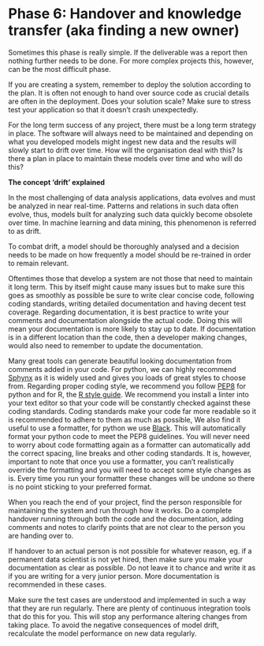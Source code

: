 # Phase 6: Handover and knowledge transfer (aka finding a new owner){#handover}

Sometimes this phase is really simple. If the deliverable was a report then nothing further needs to be done. For more complex projects this, however, can be the most difficult phase. 

If you are creating a system, remember to deploy the solution according to the plan. It is often not enough to hand over source code as crucial details are often in the deployment. Does your solution scale? Make sure to stress test your application so that it doesn’t crash unexpectedly.

For the long term success of any project, there must be a long term strategy in place. The software will always need to be maintained and depending on what you developed models might ingest new data and the results will slowly start to drift over time. How will the organisation deal with this? Is there a plan in place to maintain these models over time and who will do this?

::: {.infobox}
**The concept ‘drift’ explained**

In the most challenging of data analysis applications, data evolves and must be analyzed in near real-time. Patterns and relations in such data often evolve, thus, models built for analyzing such data quickly become obsolete over time. In machine learning and data mining, this phenomenon is referred to as drift.

To combat drift, a model should be thoroughly analysed and a decision needs to be made on how frequently a model should be re-trained in order to remain relevant.
:::

Oftentimes those that develop a system are not those that need to maintain it long term. This by itself might cause many issues but to make sure this goes as smoothly as possible be sure to write clear concise code, following coding standards, writing detailed documentation and having decent test coverage. Regarding documentation, it is best practice to write your comments and documentation alongside the actual code. Doing this will mean your documentation is more likely to stay up to date. If documentation is in a different location than the code, then a developer making changes, would also need to remember to update the documentation. 

Many great tools can generate beautiful looking documentation from comments added in your code. For python, we can highly recommend [Sphynx](https://www.sphinx-doc.org/en/master/){target="_blank"} as it is widely used and gives you loads of great styles to choose from. 
Regarding proper coding style, we recommend you follow [PEP8](https://www.python.org/dev/peps/pep-0008/){target="_blank"} for python and for R, the [R style guide](http://adv-r.had.co.nz/Style.html){target="_blank"}. We recommend you install a linter into your text editor so that your code will be constantly checked against these coding standards. Coding standards make your code far more readable so it is recommended to adhere to them as much as possible, We also find it useful to use a formatter, for python we use [Black](https://github.com/psf/black){target="_blank"}. This will automatically format your python code to meet the PEP8 guidelines. You will never need to worry about code formatting again as a formatter can automatically add the correct spacing, line breaks and other coding standards. It is, however, important to note that once you use a formatter, you can’t realistically override the formatting and you will need to accept some style changes as is. Every time you run your formatter these changes will be undone so there is no point sticking to your preferred format.

When you reach the end of your project, find the person responsible for maintaining the system and run through how it works. Do a complete handover running through both the code and the documentation, adding comments and notes to clarify points that are not clear to the person you are handing over to.

If handover to an actual person is not possible for whatever reason, eg. if a permanent data scientist is not yet hired, then make sure you make your documentation as clear as possible. Do not leave it to chance and write it as if you are writing for a very junior person. More documentation is recommended in these cases.

Make sure the test cases are understood and implemented in such a way that they are run regularly. There are plenty of continuous integration tools that do this for you. This will stop any performance altering changes from taking place. To avoid the negative consequences of model drift, recalculate the model performance on new data regularly.
